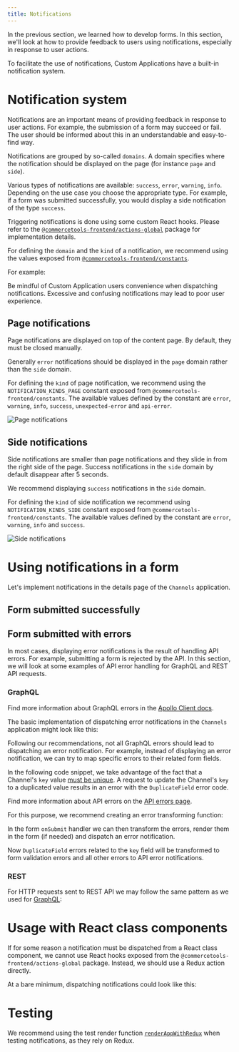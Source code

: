 ```yaml
---
title: Notifications
---
```


In the previous section, we learned how to develop forms. In this section, we'll look at how to provide feedback to users using notifications, especially in response to user actions.

To facilitate the use of notifications, Custom Applications have a built-in notification system.

# Notification system

Notifications are an important means of providing feedback in response to user actions.
For example, the submission of a form may succeed or fail. The user should be informed about this in an understandable and easy-to-find way.

Notifications are grouped by so-called `domains`. A domain specifies where the notification should be displayed on the page (for instance `page` and `side`).

Various types of notifications are available: `success`, `error`, `warning`, `info`. Depending on the use case you choose the appropriate type. For example, if a form was submitted successfully, you would display a side notification of the type `success`.

Triggering notifications is done using some custom React hooks. Please refer to the [`@commercetools-frontend/actions-global`](/api-reference/commercetools-frontend-actions-global) package for implementation details.

<Info>

For defining the `domain` and the `kind` of a notification, we recommend using the values exposed from [`@commercetools-frontend/constants`](/api-reference/commercetools-frontend-constants).

For example:

<MultiCodeExample>
  <CodeExample path="development/notifications/domain-and-kind.jsx" />
  <CodeExample path="development/notifications/domain-and-kind.tsx" />
</MultiCodeExample>

</Info>

<Warning>

Be mindful of Custom Application users convenience when dispatching notifications. Excessive and confusing notifications may lead to poor user experience.

</Warning>

## Page notifications

Page notifications are displayed on top of the content page. By default, they must be closed manually.

<Info>

Generally `error` notifications should be displayed in the `page` domain rather than the `side` domain.

For defining the `kind` of page notification, we recommend using the `NOTIFICATION_KINDS_PAGE` constant exposed from `@commercetools-frontend/constants`.
The available values defined by the constant are `error`, `warning`, `info`, `success`, `unexpected-error` and `api-error`.

</Info>

![Page notifications](/images/notifications-api-error.png)

## Side notifications

Side notifications are smaller than page notifications and they slide in from the right side of the page.
Success notifications in the `side` domain by default disappear after 5 seconds.

<Info>

We recommend displaying `success` notifications in the `side` domain.

For defining the `kind` of side notification we recommend using `NOTIFICATION_KINDS_SIDE` constant exposed from `@commercetools-frontend/constants`.
The available values defined by the constant are `error`, `warning`, `info` and `success`.

</Info>

![Side notifications](/images/notifications-side.png)

# Using notifications in a form

Let's implement notifications in the details page of the `Channels` application.

## Form submitted successfully

<MultiCodeExample title="channels-details">
  <CodeExample path="development/notifications/submitted-successfully.jsx" highlightLines={[6,7,20,26,27,28,29,30]}/>
  <CodeExample path="development/notifications/submitted-successfully.tsx" highlightLines={[6,7,31,37,38,39,40,41]}/>
</MultiCodeExample>

## Form submitted with errors

In most cases, displaying error notifications is the result of handling API errors. For example, submitting a form is rejected by the API. In this section, we will look at some examples of API error handling for GraphQL and REST API requests.

### GraphQL

<Info>

Find more information about GraphQL errors in the [Apollo Client docs](https://www.apollographql.com/docs/react/data/error-handling/).

</Info>

The basic implementation of dispatching error notifications in the `Channels` application might look like this:

<MultiCodeExample title="channels-details">
  <CodeExample path="development/notifications/submitted-with-errors.jsx" highlightLines={[3,9,16,17,18,19,20,22]}/>
  <CodeExample path="development/notifications/submitted-with-errors.tsx" highlightLines={[3,12,19,20,21,22,23,24,25]}/>
</MultiCodeExample>

Following our recommendations, not all GraphQL errors should lead to dispatching an error notification.
For example, instead of displaying an error notification, we can try to map specific errors to their related form fields.

<Info>

In the following code snippet, we take advantage of the fact that a Channel's `key` value [must be unique](https://docs.commercetools.com/api/projects/channels#channel).
A request to update the Channel's `key` to a duplicated value results in an error with the `DuplicateField` error code.

Find more information about API errors on the [API errors page](https://docs.commercetools.com/api/errors).

</Info>

For this purpose, we recommend creating an error transforming function:

<MultiCodeExample title="transform-errors">
  <CodeExample path="development/notifications/transform-errors.jsx" />
  <CodeExample path="development/notifications/transform-errors.tsx" />
</MultiCodeExample>

In the form `onSubmit` handler we can then transform the errors, render them in the form (if needed) and dispatch an error notification.

<MultiCodeExample title="channels-details">
  <CodeExample path="development/notifications/render-transformed-errors.jsx" highlightLines={[2,7,12,13,14,15,16,17,18]}/>
  <CodeExample path="development/notifications/render-transformed-errors.tsx" highlightLines={[2,10,15,16,17,18,19,20,21]}/>
</MultiCodeExample>

Now `DuplicateField` errors related to the `key` field will be transformed to form validation errors and all other errors to API error notifications.

### REST

For HTTP requests sent to REST API we may follow the same pattern as we used for [GraphQL](#graphql):

<MultiCodeExample title="channels-details-rest">
  <CodeExample path="development/notifications/rest-api.jsx" highlightLines={[4,5,6,7,8,12,13,28,29,30,31,32,35]}/>
  <CodeExample path="development/notifications/rest-api.tsx" highlightLines={[4,5,6,7,8,16,17,32,33,34,35,36,39]}/>
</MultiCodeExample>

# Usage with React class components

If for some reason a notification must be dispatched from a React class component, we cannot use React hooks exposed from the `@commercetools-frontend/actions-global` package.
Instead, we should use a Redux action directly.

At a bare minimum, dispatching notifications could look like this:

<MultiCodeExample title="channel-updater">
  <CodeExample path="development/notifications/react-class-component.jsx" highlightLines={[2,3,4,5,6,17,18,19,20,212,2,23,29,30,32,33,43]}/>
  <CodeExample path="development/notifications/react-class-component.tsx" highlightLines={[2,3,4,5,6,37,38,39,40,41,42,41,42,43,49,50,51,52,53,63]}/>
</MultiCodeExample>

# Testing

We recommend using the test render function [`renderAppWithRedux`](https://docs.commercetools.com/custom-applications/api-reference/commercetools-frontend-application-shell#renderappwithredux) when testing notifications, as they rely on Redux.
